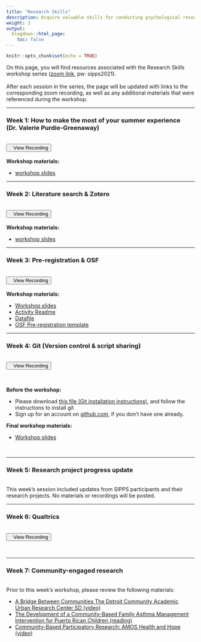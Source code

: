 ```yaml
---
title: "Research Skills"
description: Acquire valuable skills for conducting psychological research, from conducting literature reviews to developing your research question(s) to sharing your results with peers.
weight: 3
output:
  blogdown::html_page:
    toc: false
---
```


```r
knitr::opts_chunk$set(echo = TRUE)
```

On this page, you will find resources associated with the Research Skills workshop series (<a href="https://columbiauniversity.zoom.us/j/96435187274?pwd=bnpTdzN4R0lJaDFheDZzVUtGa2EyUT09" target="_blank">zoom link</a>, pw: sipps2021).
<br><br>
After each session in the series, the page will be updated with links to the corresponding zoom recording, as well as any additional materials that were referenced during the workshop.
<hr>

### Week 1: How to make the most of your summer experience (Dr. Valerie Purdie-Greenaway)
<br>
<div align="center"><a href="https://columbiauniversity.zoom.us/rec/share/7skt4Grewof6qv0WAy0IucdAjTF70dqtkSvOPNhoTDep7Z5uHnxdaxCb-QahT5eL.86kl_7PINQcwqkSJ" target="_blank" style="padding-bottom:10px"><button><i class="fas fa-video"></i>&nbsp;&nbsp;&nbsp;View Recording</button></a></div>
<br>
**Workshop materials:**
<ul>
<li><a href="/workshop_files/research-skills/SummerExp-VGP.pdf" download>workshop slides</a>
</ul>

<hr>

### Week 2: Literature search & Zotero
<br>
<div align="center"><a href="https://columbiauniversity.zoom.us/rec/share/aTzEDzUtrgNRZxjCqkQrGeyrxN8XL1JeqgqpPCPNoEOkcawLyylfdljhI_pZrC-s.P4IjrQT7qkY_4odZ" target="_blank" style="padding-bottom:10px"><button><i class="fas fa-video"></i>&nbsp;&nbsp;&nbsp;View Recording</button></a></div>
<br>
**Workshop materials:**
<ul>
<li><a href="/workshop_files/research-skills/LitSearch-AV.pdf" download>workshop slides</a>
</ul>

<hr>

### Week 3: Pre-registration & OSF
<br>
<div align="center"><a href="https://columbiauniversity.zoom.us/rec/share/yIYyLaOThBrTVL5KojCFXBKhtFTiqTmCVZK5N3WMr_a74WLEgykgENiL0rMAzxTl.mPbhDbcZWc_Wjqx4" target="_blank" style="padding-bottom:10px"><button><i class="fas fa-video"></i>&nbsp;&nbsp;&nbsp;View Recording</button></a></div>
<br>
**Workshop materials:**
<ul>
<li><a href="/workshop_files/research-skills/Prereg_OSF/PreReg_OSF_slides.pdf" download>Workshop slides</a>
<li><a href="/workshop_files/research-skills/Prereg_OSF/readMe_preRegWorkshop.docx" download>Activity Readme</a>
<li><a href="/workshop_files/research-skills/Prereg_OSF/modifedAffect.csv" download>Datafile</a>
<li><a href="/workshop_files/research-skills/Prereg_OSF/OSF_Prereg_Template.docx" download>OSF Pre-registration template</a>
</ul>

<hr>

### Week 4: Git (Version control & script sharing)
<br>
<div align="center"><a href="https://columbiauniversity.zoom.us/rec/play/ZsMlSXLV6-lGTA9fDx47ISVO8RYBSk_mRod_PCqP9-_aqLy7_ZOXPUTVjeKvqEYelsQWqrUkMzpmNAo.8tFYcKxGzZQoqCrD?_x_zm_rhtaid=599&_x_zm_rtaid=7YEOD9OySHa-fbj5JYIM0A.1625492249119.21bbfa79b54e8b2fcc59869b1cb49e19&autoplay=true&continueMode=true&startTime=1625170245000" target="_blank" style="padding-bottom:10px"><button><i class="fas fa-video"></i>&nbsp;&nbsp;&nbsp;View Recording</button></a></div>
<br>

**Before the workshop:**
<ul>
<li> Please download <a href="/workshop_files/research-skills/Git_installation_instructions.docx" download>this file (Git installation instructions)</a>, and follow the instructions to install git
<li> Sign up for an account on <a href="http://github.com/">github.com</a>, if you don't have one already.
</ul>

**Final workshop materials:**
<ul>
<li><a href="/workshop_files/research-skills/git.pptx" download>Workshop slides</a>
</ul>
<br>

<hr>

### Week 5: Research project progress update
<br>
This week's session included updates from SIPPS participants and their research projects. No materials or recordings will be posted.

<hr>

### Week 6: Qualtrics
<br>
<div align="center"><a href="https://columbiauniversity.zoom.us/rec/share/tcbdkfhDjHOaFpZW2I0mUdQ1SDmxHyagpOY9OpGYXTV4bmYiVy6s0051o8holjOo.rYvjZxhaoRn7DIOi" target="_blank" style="padding-bottom:10px"><button><i class="fas fa-video"></i>&nbsp;&nbsp;&nbsp;View Recording</button></a></div>
<br>

<hr>

### Week 7: Community-engaged research
<br>
Prior to this week's workshop, please review the following materials:
<ul>
<li>[A Bridge Between Communities The Detroit Community Academic Urban Research Center SD (video)](https://youtu.be/P64TPPZyhhQ){target="_blank"}
<li>[The Development of a Community-Based Family Asthma Management Intervention for Puerto Rican Children (reading)](/workshop_files/research-skills/CommunityBasedAsthmaInterv.pdf){target="_blank"}
<li>[Community-Based Participatory Research: AMOS Health and Hope (video)](https://youtu.be/vPzz-E-61xc){target="_blank"}
</ul>
